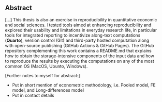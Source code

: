 <!--
This website contains the contents of my master's thesis.
In essence, it is a [Quarto](https://quarto.org) book project in HTML output format.
Naturally, the final submission of the thesis will be rendered to PDF.

*To those that were incredibly patient with me. And to those that believed in me in those times when I did not anymore. In particular, thank you to SB and to F.*
-->

## Abstract

\[...\] This thesis is also an exercise in reproducibility in quantitative economic and social sciences.
I tested tools aimed at enhancing reproducibility and explored their usability and limitations in everyday research life, in particular tools for integrated reporting to incentivize along-text computations (**Quarto**), version control (Git) and third-party hosted computation along with open-source publishing (GitHub Actions & GitHub Pages).
The GitHub repository complementing this work contains a README.md that explains how to obtain the storage-intensive components of the input data and how to reproduce the results by executing the computations on any of the most common OS (MacOS, Ubunto, Windows).

\[Further notes to myself for abstract:\]

-   Put in short mention of econometric methodology, i.e. Pooled model, FE model, and Long-differences model
-   Put in contact details
